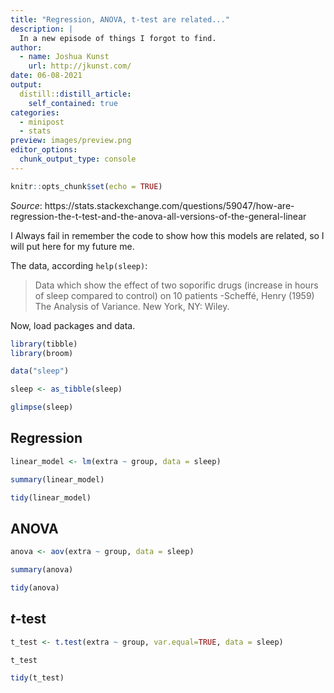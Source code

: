```yaml
---
title: "Regression, ANOVA, t-test are related..."
description: |
  In a new episode of things I forgot to find.
author:
  - name: Joshua Kunst
    url: http://jkunst.com/
date: 06-08-2021
output:
  distill::distill_article:
    self_contained: true
categories:
  - minipost
  - stats
preview: images/preview.png  
editor_options: 
  chunk_output_type: console
---
```


```r
knitr::opts_chunk$set(echo = TRUE)
```

_Source_: https://stats.stackexchange.com/questions/59047/how-are-regression-the-t-test-and-the-anova-all-versions-of-the-general-linear

I Always fail in remember the code to show how this models are related, so I
will put here for my future me.

The data, according `help(sleep)`:

> Data which show the effect of two soporific drugs (increase in hours of sleep compared to control) on 10 patients -Scheffé, Henry (1959) The Analysis of Variance. New York, NY: Wiley.

Now, load packages and data.

```r
library(tibble)
library(broom)

data("sleep")

sleep <- as_tibble(sleep)

glimpse(sleep)
```

## Regression

```r
linear_model <- lm(extra ~ group, data = sleep)

summary(linear_model)

tidy(linear_model)
```

## ANOVA

```r
anova <- aov(extra ~ group, data = sleep)

summary(anova)

tidy(anova)
```

## $t$-test

```r
t_test <- t.test(extra ~ group, var.equal=TRUE, data = sleep) 

t_test

tidy(t_test)
```